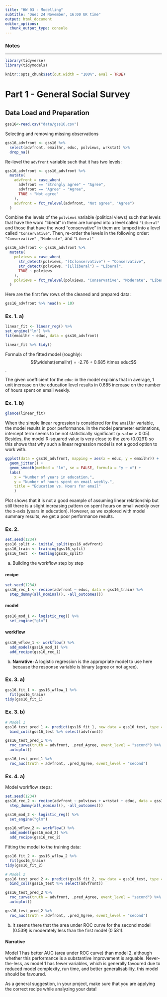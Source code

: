 ```yaml
---
title: "HW 03 - Modelling"
subtitle: "Due: 24 November, 16:00 UK time"
output: html_document
editor_options: 
  chunk_output_type: console
---
```


### Notes

------------------------------------------------------------------------

```r
library(tidyverse)
library(tidymodels)

knitr::opts_chunk$set(out.width = "100%", eval = TRUE)
```

# Part 1 - General Social Survey

## Data Load and Preparation

```r
gss16<-read.csv("data/gss16.csv")
```


Selecting and removing missing observations

```r
gss16_advfront <- gss16 %>%
  select(advfront, emailhr, educ, polviews, wrkstat) %>%
  drop_na()
```

Re-level the `advfront` variable such that it has two levels:

```r
gss16_advfront <- gss16_advfront %>%
  mutate(
    advfront = case_when(
      advfront == "Strongly agree" ~ "Agree",
      advfront == "Agree" ~ "Agree",
      TRUE ~ "Not agree"
    ),
    advfront = fct_relevel(advfront, "Not agree", "Agree")
  )
```


Combine the levels of the `polviews` variable (political views) such that levels that have the word "liberal" in them are lumped into a level called `"Liberal"` and those that have the word "conservative" in them are lumped into a level called `"Conservative"`. Then, re-order the levels in the following order: `"Conservative"` , `"Moderate"`, and `"Liberal"`

```r
gss16_advfront <- gss16_advfront %>%
  mutate(
    polviews = case_when(
      str_detect(polviews, "[Cc]onservative") ~ "Conservative",
      str_detect(polviews, "[Ll]iberal") ~ "Liberal",
      TRUE ~ polviews
    ),
    polviews = fct_relevel(polviews, "Conservative", "Moderate", "Liberal")
  )
```

Here are the first few rows of the cleaned and prepared data:

```r
gss16_advfront %>% head(n = 10)
```


### Ex. 1. a)

```r
linear_fit <- linear_reg() %>%
set_engine("lm") %>%
fit(emailhr ~ educ, data = gss16_advfront) 

linear_fit %>% tidy()
```

Formula of the fitted model (roughly): $$\widehat{emailhr} = -2.76 + 0.685 \times educ$$. 

The given coefficient for the `educ` in the model explains that in average, 1 unit increase on the education level results in 0.685 increase on the number of hours spent on email weekly.

### Ex. 1. b)

```r
glance(linear_fit)
```

When the simple linear regression is considered for the `emailhr` variable, the model results in poor performance. In the model parameter estimations, intercept term seems to be not statistically significant (`p-value` > 0.05). Besides, the model R-squared value is very close to the zero (0.0291) so this shows that why such a linear regression model is not a good option to work with. 

```r
ggplot(data = gss16_advfront, mapping = aes(x = educ, y = emailhr)) + 
  geom_jitter() + 
  geom_smooth(method = "lm", se = FALSE, formula = "y ~ x") +
  labs(
    x = "Number of years in education.", 
    y = "Number of hours spent on email weekly.", 
    title = "Education vs. Hours for email"
    )
```

Plot shows that it is not a good example of assuming linear relationship but still there is a slight increasing pattern on spent hours on email weekly over the x-axis (years in education). However, as we explored with model summary results, we get a poor performance results. 

### Ex. 2.

```r
set.seed(1234)
gss16_split <- initial_split(gss16_advfront)
gss16_train <- training(gss16_split)
gss16_test  <- testing(gss16_split)
```

a) Building the workflow step by step

#### recipe

```r
set.seed(1234)
gss16_rec_1 <- recipe(advfront ~ educ, data = gss16_train) %>%
  step_dummy(all_nominal(), -all_outcomes())
```


#### model

```r
gss16_mod_1 <- logistic_reg() %>%
  set_engine("glm")
```

#### workflow

```r
gss16_wflow_1 <- workflow() %>%
  add_model(gss16_mod_1) %>%
  add_recipe(gss16_rec_1)
```

b) **Narrative:** A logistic regression is the appropriate model to use here because the response variable is binary (agree or not agree).

### Ex. 3. a)

```r
gss16_fit_1 <- gss16_wflow_1 %>%
  fit(gss16_train)
tidy(gss16_fit_1)

```

### Ex. 3. b)

```r
# Model 1
gss16_test_pred_1 <- predict(gss16_fit_1, new_data = gss16_test, type = "prob") %>%
  bind_cols(gss16_test %>% select(advfront))

gss16_test_pred_1 %>%
  roc_curve(truth = advfront, .pred_Agree, event_level = "second") %>%
  autoplot()

gss16_test_pred_1 %>%
  roc_auc(truth = advfront, .pred_Agree, event_level = "second")
```


### Ex. 4. a)

Model workflow steps:

```r
set.seed(1234)
gss16_rec_2 <- recipe(advfront ~ polviews + wrkstat + educ, data = gss16_train) %>%
  step_dummy(all_nominal(), -all_outcomes())

gss16_mod_2 <- logistic_reg() %>%
  set_engine("glm")

gss16_wflow_2 <- workflow() %>%
  add_model(gss16_mod_2) %>%
  add_recipe(gss16_rec_2)

```

Fitting the model to the training data: 

```r
gss16_fit_2 <- gss16_wflow_2 %>%
  fit(gss16_train)
tidy(gss16_fit_2)

```


```r
# Model 2
gss16_test_pred_2 <- predict(gss16_fit_2, new_data = gss16_test, type = "prob") %>%
  bind_cols(gss16_test %>% select(advfront))

gss16_test_pred_2 %>%
  roc_curve(truth = advfront, .pred_Agree, event_level = "second") %>%
  autoplot()

gss16_test_pred_2 %>%
  roc_auc(truth = advfront, .pred_Agree, event_level = "second")
```

b) It seems there that the area under ROC curve for the second model (0.539) is moderately less than the first model (0.581). 

#### Narrative

Model 1 has better AUC (area under ROC curve) than model 2, although whether this performance is a substantive improvement is arguable. Never-the-less, as model 1 has fewer variables, which is generally favoured due to reduced model complexity, run time, and better generalisability, this model should be favoured.

As a general suggestion, in your project, make sure that you are applying the correct recipe while analyzing your data!
